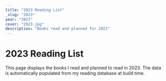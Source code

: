 ```yaml
---
title: "2023 Reading List"
_slug: "2023"
year: "2023"
cover: "2023.jpg"
description: "Books read and planned for 2023"
---
```


# 2023 Reading List

This page displays the books I read and planned to read in 2023. The data is automatically populated from my reading database at build time.
